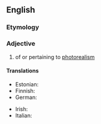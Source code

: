 ==English==

===Etymology===
{{prefix|photo|realistic|lang=en}}

===Adjective===
{{en-adj}}

# {{context|arts|lang=en}} of or pertaining to [[photorealism]]

====Translations====
{{trans-top|art: of or pertaining to photorealism}}
* Estonian: {{t|et|fotorealistlik}}
* Finnish: {{t|fi|fotorealistinen}}
* German: {{t|de|fotorealistisch}}
{{trans-mid}}
* Irish: {{t|ga|fótairéalaíoch}}
* Italian: {{t|it|fotorealistico}}
{{trans-bottom}}